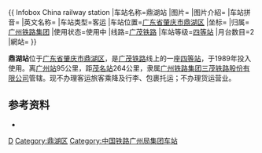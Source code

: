 {{ Infobox China railway station
|车站名称=鼎湖站
|图片=
|图片介紹=
|车站拼音={{lang|la|Dǐng Hú Zhàn}}
|英文名称={{lang|en|Dinghu Railway Station}}
|车站类型=客运
|车站位置={{CHN}}[[广东省|广东省]][[肇庆市|肇庆市]][[鼎湖区|鼎湖区]]
|坐标=
|归属=[[广州铁路集团|广州铁路集团]]
|使用状态=使用中
|线路=[[广茂铁路|广茂铁路]]
|车站等级=[[四等站_(中国大陆)|四等站]]
|月台数目=2
|網站=
}}

'''鼎湖站'''位于[[广东省|广东省]][[肇庆市|肇庆市]][[鼎湖区|鼎湖区]]，是[[广茂铁路|广茂铁路]]线上的一座[[四等站|四等站]]，于1989年投入使用。离[[广州站|广州站]]95公里，距[[茂名站|茂名站]]264公里，隶属[[广州铁路集团|广州铁路集团]][[三茂铁路股份有限公司|三茂铁路股份有限公司]]管辖。现不办理客运旅客乘降及行李、包裹托运；不办理货运营业。

==参考资料==
*{{Citation 
|author =孙本祥
|year=2003年
|title=《中国铁路站名词典》
|publisher=中国铁道出版社
|isbn=7-113-03941-3
|page=469页
}}

{{广茂铁路}}
{{肇庆铁路}}
{{China-rail-stub}}

[[Category:肇庆市铁路车站|D]]
[[Category:鼎湖区|Category:鼎湖区]]
[[Category:中国铁路广州局集团车站|Category:中国铁路广州局集团车站]]